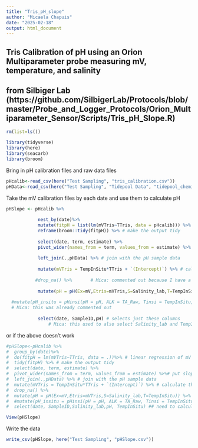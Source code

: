 ```yaml
---
title: "Tris_pH_slope"
author: "Micaela Chapuis"
date: "2025-02-18"
output: html_document
---
```


## Tris Calibration of pH using an Orion Multiparameter probe measuring mV, temperature, and salinity
## from Silbiger Lab (https://github.com/SilbigerLab/Protocols/blob/master/Probe_and_Logger_Protocols/Orion_Multiparameter_Sensor/Scripts/Tris_pH_Slope.R)

```r
rm(list=ls())
```

```r
library(tidyverse)
library(here)
library(seacarb)
library(broom)
```

Bring in pH calibration files and raw data files
```r
pHcalib<-read_csv(here("Test Sampling", "tris_calibration.csv"))
pHData<-read_csv(here("Test Sampling", "Tidepool Data", "tidepool_chemistry.csv"))
```

Take the mV calibration files by each date and use them to calculate pH
```r
pHSlope <- pHcalib %>% 
  
            nest_by(date)%>%
            mutate(fitpH = list(lm(mVTris~TTris, data = pHcalib))) %>% # linear regression of mV and temp of the tris
            reframe(broom::tidy(fitpH)) %>% # make the output tidy
  
            select(date, term, estimate) %>%
            pivot_wider(names_from = term, values_from = estimate) %>% # put slope and intercept in their own column
  
            left_join(.,pHData) %>% # join with the pH sample data
  
            mutate(mVTris = TempInSitu*TTris + `(Intercept)`) %>% # calculate the mV of the tris at temperature in which the pH of samples were measured
  
           #drop_na() %>%       # Mica: commented out because I have a lot of NAs in data and this drops all no matter the column, will eventually use this again
  
            mutate(pH = pH(Ex=mV,Etris=mVTris,S=Salinity_lab,T=TempInSitu)) %>% # calculate pH of the samples using the pH seacarb function
  
  #mutate(pH_insitu = pHinsi(pH = pH, ALK = TA_Raw, Tinsi = TempInSitu, Tlab = Temp, S = Salinity_lab_Silbiger)) %>%
  # Mica: this was already commented out 
  
            select(date, SampleID,pH) # selects just these columns 
                # Mica: this used to also select Salinity_lab and TempInSitu but I chose to delete it because I will join back with the other data anyways

```


or if the above doesn't work
```r
#pHSlope<-pHcalib %>%
#  group_by(date)%>%
#  do(fitpH = lm(mVTris~TTris, data = .))%>% # linear regression of mV and temp of the tris
#  tidy(fitpH) %>% # make the output tidy
#  select(date, term, estimate) %>%
#  pivot_wider(names_from = term, values_from = estimate) %>%# put slope and intercept in their own column
#  left_join(.,pHData) %>% # join with the pH sample data
#  mutate(mVTris = TempInSitu*TTris + `(Intercept)`) %>% # calculate the mV of the tris at temperature in which the pH of samples were measured
#  drop_na() %>%
#  mutate(pH = pH(Ex=mV,Etris=mVTris,S=Salinity_lab,T=TempInSitu)) %>% # calculate pH of the samples using the pH seacarb function
#  #mutate(pH_insitu = pHinsi(pH = pH, ALK = TA_Raw, Tinsi = TempInSitu, Tlab = Temp, S = Salinity_lab_Silbiger)) %>%
#  select(date, SampleID,Salinity_lab,pH, TempInSitu) ## need to calculate pH insi then it is done
```


```r
View(pHSlope)
```


Write the data
```r
write_csv(pHSlope, here("Test Sampling", "pHSlope.csv"))
```

